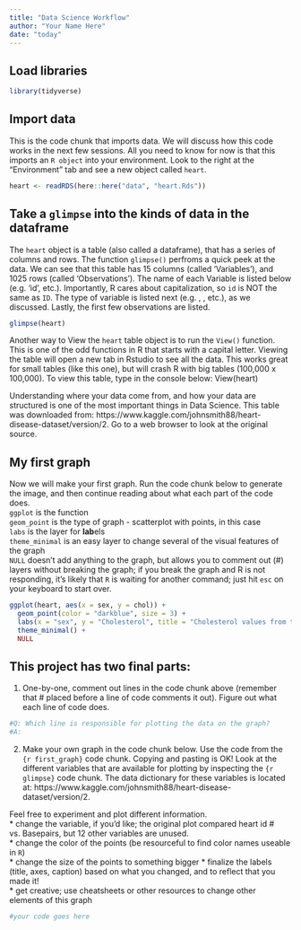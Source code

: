 ```yaml
---
title: "Data Science Workflow"
author: "Your Name Here"
date: "today"
---
```

## Load libraries
```r
library(tidyverse)
```

## Import data
This is the code chunk that imports data. We will discuss how this code works in the next few sessions. All you need to know for now is that this imports an `R object` into your environment. Look to the right at the "Environment" tab and see a new object called `heart`. 
```r
heart <- readRDS(here::here("data", "heart.Rds"))
```

## Take a `glimpse` into the kinds of data in the dataframe
The `heart` object is a table (also called a dataframe), that has a series of columns and rows. The function `glimpse()` perfroms a quick peek at the data. We can see that this table has 15 columns (called 'Variables'), and 1025 rows (called 'Observations'). The name of each Variable is listed below (e.g. 'id', etc.). Importantly, R cares about capitalization, so `id` is NOT the same as `ID`. The type of variable is listed next (e.g. <fct>, <dbl>, etc.), as we discussed. Lastly, the first few observations are listed.  
  
```r
glimpse(heart)
```

Another way to View the `heart` table object is to run the `View()` function. This is one of the odd functions in R that starts with a capital letter. Viewing the table will open a new tab in Rstudio to see all the data. This works great for small tables (like this one), but will crash R with big tables (100,000 x 100,000). To view this table, type in the console below: View(heart)  
  
Understanding where your data come from, and how your data are structured is one of the most important things in Data Science. This table was downloaded from: https://www.kaggle.com/johnsmith88/heart-disease-dataset/version/2. Go to a web browser to look at the original source.  
  
## My first graph  
Now we will make your first graph. Run the code chunk below to generate the image, and then continue reading about what each part of the code does.  
`ggplot` is the function  
`geom_point` is the type of graph - scatterplot with points, in this case  
`labs` is the layer for **lab**els  
`theme_minimal` is an easy layer to change several of the visual features of the graph  
`NULL` doesn't add anything to the graph, but allows you to comment out (#) layers without breaking the graph; if you break the graph and R is not responding, it's likely that `R` is waiting for another command; just hit `esc` on your keyboard to start over.  

```r
ggplot(heart, aes(x = sex, y = chol)) +
  geom_point(color = "darkblue", size = 3) +
  labs(x = "sex", y = "Cholesterol", title = "Cholesterol values from the heart disease dataset", caption = "Data from Kaggle | Plot from @matthewhirschey") +
  theme_minimal() +
  NULL
```

## This project has two final parts:  
1. One-by-one, comment out lines in the code chunk above (remember that # placed before a line of code comments it out). Figure out what each line of code does.
  
```r
#Q: Which line is responsible for plotting the data on the graph?  
#A: 
```

2. Make your own graph in the code chunk below. Use the code from the `{r first_graph}` code chunk. Copying and pasting is OK! Look at the different variables that are available for plotting by inspecting the `{r glimpse}` code chunk. The data dictionary for these variables is located at: https://www.kaggle.com/johnsmith88/heart-disease-dataset/version/2.  
  
Feel free to experiment and plot different information.  
* change the variable, if you'd like; the original plot compared heart id # vs. Basepairs, but 12 other variables are unused.  
* change the color of the points (be resourceful to find color names useable in `R`)   
* change the size of the points to something bigger
* finalize the labels (title, axes, caption) based on what you changed, and to reflect that you made it!  
* get creative; use cheatsheets or other resources to change other elements of this graph  
 
```r
#your code goes here

```